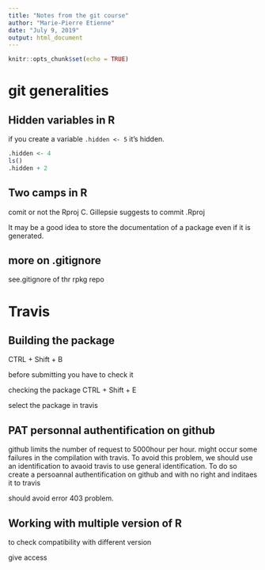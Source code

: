 ```yaml
---
title: "Notes from the git course"
author: "Marie-Pierre Etienne"
date: "July 9, 2019"
output: html_document
---
```


```r
knitr::opts_chunk$set(echo = TRUE)
```


#  git generalities 

## Hidden variables in R

if you create a variable `.hidden <- 5` it's hidden.
```r
.hidden <- 4
ls()
.hidden + 2 
```


## Two camps in R
comit or not the Rproj
C. Gillepsie suggests to commit .Rproj


It may be a good idea to store the documentation of a package even if it is generated.

## more on .gitignore

see.gitignore of thr rpkg repo

# Travis

##  Building the package
CTRL + Shift + B

before submitting you have to check it 

checking the package
CTRL + Shift + E

select the package in travis


## PAT personnal authentification on github

github limits the number of request to 5000hour per hour. might occur some failures in the compilation with travis. 
To avoid this problem, we should use an identification to avaoid travis to use general identification. To do so create a persoannal authentification on github and with no right and inditaes it to travis 

should avoid error 403 problem.

## Working with multiple version of R
to check compatibility with different version

give access


